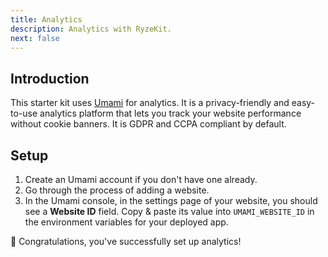 ```yaml
---
title: Analytics
description: Analytics with RyzeKit.
next: false
---
```


## Introduction

This starter kit uses [Umami](https://umami.is/) for analytics. It is a privacy-friendly and easy-to-use analytics platform that lets you track your website performance without cookie banners. It is GDPR and CCPA compliant by default.

## Setup

1. Create an Umami account if you don't have one already.
2. Go through the process of adding a website.
3. In the Umami console, in the settings page of your website, you should see a **Website ID** field. Copy & paste its value into `UMAMI_WEBSITE_ID` in the environment variables for your deployed app.

🚀 Congratulations, you've successfully set up analytics!